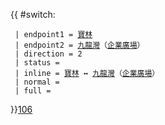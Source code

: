 {{ #switch: {{{format|}}}
  | endpoint1 = [[寶林公共運輸交匯處|寶林]]
  | endpoint2 = [[九龍灣]]（[[企業廣場]]）
  | direction = 2
  | status = 
  | inline = [[寶林公共運輸交匯處|寶林]] ↔ [[九龍灣]]（[[企業廣場]]）
  | normal = 
  | full =
}}<noinclude>[[category:新界專線小巴路線模板|106]]</noinclude>